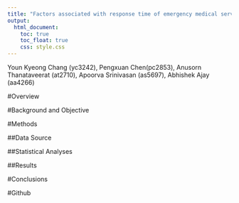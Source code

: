 ```yaml
---
title: "Factors associated with response time of emergency medical service(EMS) in New York City"
output:
  html_document:
    toc: true
    toc_float: true
    css: style.css
---
```


Youn Kyeong Chang (yc3242), Pengxuan Chen(pc2853), Anusorn Thanataveerat (at2710), Apoorva Srinivasan (as5697), Abhishek Ajay (aa4266)

#Overview

#Background and Objective

#Methods

##Data Source

##Statistical Analyses

##Results

#Conclusions 

#Github

